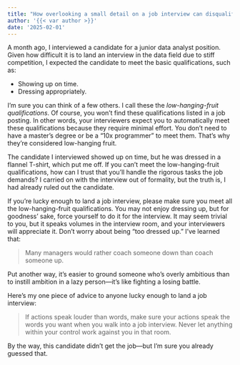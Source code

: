 ---
title: "How overlooking a small detail on a job interview can disqualify you for a position"
author: '{{< var author >}}'
date: '2025-02-01'
---

A month ago, I interviewed a candidate for a junior data analyst position. Given how difficult it is to land an interview in the data field due to stiff competition, I expected the candidate to meet the basic qualifications, such as:

- Showing up on time.  
- Dressing appropriately.  

I'm sure you can think of a few others. I call these the *low-hanging-fruit qualifications*. Of course, you won't find these qualifications listed in a job posting. In other words, your interviewers expect you to automatically meet these qualifications because they require minimal effort. You don't need to have a master's degree or be a "10x programmer" to meet them. That's why they're considered low-hanging fruit.  

The candidate I interviewed showed up on time, but he was dressed in a flannel T-shirt, which put me off. If you can't meet the low-hanging-fruit qualifications, how can I trust that you'll handle the rigorous tasks the job demands? I carried on with the interview out of formality, but the truth is, I had already ruled out the candidate.  

If you're lucky enough to land a job interview, please make sure you meet all the low-hanging-fruit qualifications. You may not enjoy dressing up, but for goodness' sake, force yourself to do it for the interview. It may seem trivial to you, but it speaks volumes in the interview room, and your interviewers will appreciate it. Don’t worry about being "too dressed up." I've learned that:  

> Many managers would rather coach someone down than coach someone up.  

Put another way, it's easier to ground someone who's overly ambitious than to instill ambition in a lazy person—it’s like fighting a losing battle.  

Here’s my one piece of advice to anyone lucky enough to land a job interview:  

> If actions speak louder than words, make sure your actions speak the words you want when you walk into a job interview. Never let anything within your control work against you in that room.  

By the way, this candidate didn’t get the job—but I’m sure you already guessed that.
